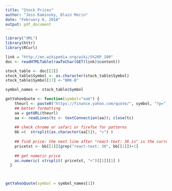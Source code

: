 ```yaml
---
title: "Stock Prices"
author: "Jess Kaminsky, Blain Morin"
date: "February 6, 2018"
output: pdf_document
---
```


```r
library("XML")
library(httr)
library(RCurl)

link = "http://en.wikipedia.org/wiki/S%26P_100"
doc <- readHTMLTable(rawToChar(GET(link)$content))

stock_table <- doc[[3]]
stock_table$Symbol <- as.character(stock_table$Symbol)
stock_table$Symbol[17] <-"BRK-B"

symbol_names <- stock_table$Symbol

getYahooQuote <- function(symbol="xom") {
    theurl <- paste0("https://finance.yahoo.com/quote/", symbol, "?p=", symbol)
    ## better formatting
    aa = getURL(theurl)
    aa <- readLines(tc <- textConnection(aa)); close(tc)
    
    ## check chrome or safari or firefox for patterns
    bb =(  strsplit(as.character(aa[5]), ">") ) 
    
    ## find price: the next line after "react-text: 36 is" is the current price
    pricetxt <- bb[[1]][grep("react-text: 36", bb[[1]])+1]
    
    ## get numeric price
    as.numeric( strsplit( pricetxt, "<")[[1]][1] ) 
  }



getYahooQuote(symbol = symbol_names[1])
```
